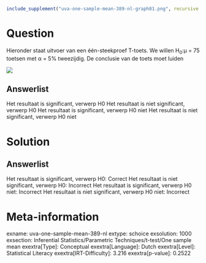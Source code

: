 ```r
include_supplement("uva-one-sample-mean-389-nl-graph01.png", recursive = TRUE)
```

Question
========

Hieronder staat uitvoer van een één-steekproef T-toets. We willen H~0~:μ
= 75 toetsen met α = 5% tweezijdig. De conclusie van de toets moet
luiden

![](uva-one-sample-mean-389-nl-graph01.png)

Answerlist
----------

Het resultaat is significant, verwerp H0
Het resultaat is niet significant, verwerp H0
Het resultaat is significant, verwerp H0 niet
Het resultaat is niet significant, verwerp H0 niet

Solution
========

Answerlist
----------

Het resultaat is significant, verwerp H0: Correct
Het resultaat is niet significant, verwerp H0: Incorrect
Het resultaat is significant, verwerp H0 niet: Incorrect
Het resultaat is niet significant, verwerp H0 niet: Incorrect

Meta-information
================
exname: uva-one-sample-mean-389-nl
extype: schoice
exsolution: 1000
exsection: Inferential Statistics/Parametric Techniques/t-test/One sample mean
exextra[Type]: Conceptual
exextra[Language]: Dutch
exextra[Level]: Statistical Literacy
exextra[IRT-Difficulty]: 3.216
exextra[p-value]: 0.2522
